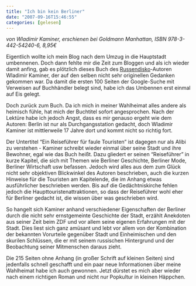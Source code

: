 ```yaml
---
title: "Ich bin kein Berliner"
date: "2007-09-16T15:46:55"
categories: [gelesen]
---
```


*von Wladimir Kaminer,
erschienen bei Goldmann Manhattan, ISBN 978-3-442-54240-6, 8,95€*

Eigentlich wollte ich mein Blog nach dem Umzug in die Hauptstadt umbennenen. Doch dann fehlte mir die Zeit zum Bloggen und als ich wieder damit anfing, gab es plötzlich dieses Buch des [Russendisko](http://de.wikipedia.org/wiki/Russendisko)-Autoren Wladimir Kaminer, der auf den selben nicht sehr originellen Gedanken gekommen war. Da damit die ersten 100 Seiten der Google-Suche mit Verweisen auf Buchhändler belegt sind, habe ich das Umbennen erst einmal auf Eis gelegt.

Doch zurück zum Buch. Da ich mich in meiner Wahlheimat alles andere als heimisch fühle, hat mich der Buchtitel sofort angesprochen. Nach der Lektüre habe ich jedoch Angst, dass es mir genauso ergeht wie dem Autoren: Berlin ist nur als Durchgangsstation gedacht, doch Wladimir Kaminer ist mittlerweile 17 Jahre dort und kommt nicht so richtig fort.

Der Untertitel "Ein Reiseführer für faule Touristen" ist dagegen nur als Alibi zu verstehen - Kaminer schreibt wieder einmal über seine Stadt und ihre Bewohner, egal wie das Buch heißt. Dazu gliedert er seinen "Reiseführer" in kurze Kapitel, die sich mit Themen wie Berliner Geschichte, Berliner Mode, Berliner Wirtschaft usw befassen. Jedoch wird alles aus dem zum Glück nicht sehr objektiven Blickwinkel des Autoren beschrieben, auch die kurzen Hinweise für die Touristen am Kapitelende, die im Anhang etwas ausführlicher beschrieben werden. Bis auf die Gedächtniskirche fehlen jedoch die Haupttouristenattraktionen, so dass der Reiseführer wohl eher für Berliner gedacht ist, die wissen über was geschrieben wird.

So hangelt sich Kaminer anhand verschiedener Eigenschaften der Berliner durch die nicht sehr ernstgemeinte Geschichte der Stadt, erzählt Anekdoten aus seiner Zeit beim ZDF und vor allem seine eigenen Erfahrungen mit der Stadt. Dies liest sich ganz amüsant und lebt vor allem von der Kombination der bekannten Vorurteile gegenüber Stadt und Einheimischen und den skurilen Schlüssen, die er mit seinem russischen Hintergrund und der Beobachtung seiner Mitmenschen daraus zieht.

Die 215 Seiten ohne Anhang (in großer Schrift auf kleinen Seiten) sind jedenfalls schnell geschafft und ein paar neue Informationen über meine Wahlheimat habe ich auch gewonnen. Jetzt dürstet es mich aber wieder nach einem richtigen Roman und nicht nur Popkultur in kleinen Häppchen.

